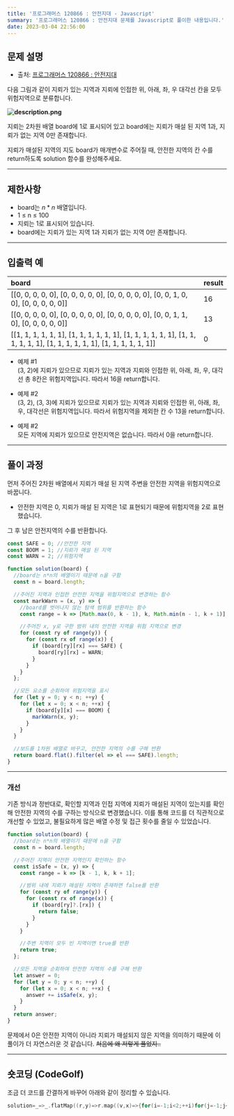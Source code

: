 ```yaml
---
title: '프로그래머스 120866 : 안전지대 - Javascript'
summary: '프로그래머스 120866 : 안전지대 문제를 Javascript로 풀이한 내용입니다.'
date: 2023-03-04 22:56:00
---
```


## 문제 설명

- 출처: [프로그래머스 120866 : 안전지대](https://school.programmers.co.kr/learn/courses/30/lessons/120866)

다음 그림과 같이 지뢰가 있는 지역과 지뢰에 인접한 위, 아래, 좌, 우 대각선 칸을 모두 위험지역으로 분류합니다.

**![description.png](/assets/posts/ps/programmers/120866/description.png)**

지뢰는 2차원 배열 board에 1로 표시되어 있고 board에는 지뢰가 매설 된 지역 1과, 지뢰가 없는 지역 0만 존재합니다.

지뢰가 매설된 지역의 지도 board가 매개변수로 주어질 때, 안전한 지역의 칸 수를 return하도록 solution 함수를 완성해주세요.

---

## 제한사항

- board는 $n * n$ 배열입니다.
- 1 ≤ n ≤ 100
- 지뢰는 1로 표시되어 있습니다.
- board에는 지뢰가 있는 지역 1과 지뢰가 없는 지역 0만 존재합니다.

---

## 입출력 예

| board                                                                                                                    | result |
| :----------------------------------------------------------------------------------------------------------------------- | :----- |
| [[0, 0, 0, 0, 0], [0, 0, 0, 0, 0], [0, 0, 0, 0, 0], [0, 0, 1, 0, 0], [0, 0, 0, 0, 0]]                                    | 16     |
| [[0, 0, 0, 0, 0], [0, 0, 0, 0, 0], [0, 0, 0, 0, 0], [0, 0, 1, 1, 0], [0, 0, 0, 0, 0]]                                    | 13     |
| [[1, 1, 1, 1, 1, 1], [1, 1, 1, 1, 1, 1], [1, 1, 1, 1, 1, 1], [1, 1, 1, 1, 1, 1], [1, 1, 1, 1, 1, 1], [1, 1, 1, 1, 1, 1]] | 0      |

- 예제 #1  
  (3, 2)에 지뢰가 있으므로 지뢰가 있는 지역과 지뢰와 인접한 위, 아래, 좌, 우, 대각선 총 8칸은 위험지역입니다. 따라서 16을 return합니다.

- 예제 #2  
  (3, 2), (3, 3)에 지뢰가 있으므로 지뢰가 있는 지역과 지뢰와 인접한 위, 아래, 좌, 우, 대각선은 위험지역입니다. 따라서 위험지역을 제외한 칸 수 13을 return합니다.

- 예제 #2  
  모든 지역에 지뢰가 있으므로 안전지역은 없습니다. 따라서 0을 return합니다.

---

## 풀이 과정

먼저 주어진 2차원 배열에서 지뢰가 매설 된 지역 주변을 안전한 지역을 위험지역으로 바꿉니다.

- 안전한 지역은 0, 지뢰가 매설 된 지역은 1로 표현되기 때문에 위험지역을 2로 표현했습니다.

그 후 남은 안전지역의 수를 반환합니다.

```javascript
const SAFE = 0; //안전한 지역
const BOOM = 1; //지뢰가 매설 된 지역
const WARN = 2; //위험지역

function solution(board) {
  //board는 n*n의 배열이기 때문에 n을 구함
  const n = board.length;

  //주어진 지역과 인접한 안전한 지역을 위험지역으로 변경하는 함수
  const markWarn = (x, y) => {
    //board를 벗어나지 않는 탐색 범위를 반환하는 함수
    const range = k => [Math.max(0, k - 1), k, Math.min(n - 1, k + 1)];

    //주어진 x, y로 구한 범위 내의 안전한 지역을 위험 지역으로 변경
    for (const ry of range(y)) {
      for (const rx of range(x)) {
        if (board[ry][rx] === SAFE) {
          board[ry][rx] = WARN;
        }
      }
    }
  };

  //모든 요소를 순회하여 위험지역을 표시
  for (let y = 0; y < n; ++y) {
    for (let x = 0; x < n; ++x) {
      if (board[y][x] === BOOM) {
        markWarn(x, y);
      }
    }
  }

  //보드를 1차원 배열로 바꾸고, 안전한 지역의 수를 구해 반환
  return board.flat().filter(el => el === SAFE).length;
}
```

---

### 개선

기존 방식과 정반대로, 확인할 지역과 인접 지역에 지뢰가 매설된 지역이 있는지를 확인해 안전한 지역의 수를 구하는 방식으로 변경했습니다.
이를 통해 코드를 더 직관적으로 개선할 수 있었고, 불필요하게 많은 배열 수정 및 접근 횟수를 줄일 수 있었습니다.

```javascript
function solution(board) {
  //board는 n*n의 배열이기 때문에 n을 구함
  const n = board.length;

  //주어진 지역이 안전한 지역인지 확인하는 함수
  const isSafe = (x, y) => {
    const range = k => [k - 1, k, k + 1];

    //범위 내에 지뢰가 매설된 지역이 존재하면 false를 반환
    for (const ry of range(y)) {
      for (const rx of range(x)) {
        if (board[ry]?.[rx]) {
          return false;
        }
      }
    }

    //주변 지역이 모두 빈 지역이면 true를 반환
    return true;
  };

  //모든 지역을 순회하여 안전한 지역의 수를 구해 반환
  let answer = 0;
  for (let y = 0; y < n; ++y) {
    for (let x = 0; x < n; ++x) {
      answer += isSafe(x, y);
    }
  }
  return answer;
}
```

문제에서 0은 안전한 지역이 아니라 지뢰가 매설되지 않은 지역을 의미하기 때문에 이 풀이가 더 자연스러운 것 같습니다.
~~처음에 왜 저렇게 풀었지..~~

---

## 숏코딩 (CodeGolf)

조금 더 코드를 간결하게 바꾸어 아래와 같이 정리할 수 있습니다.

```c
solution=_=>_.flatMap((r,y)=>r.map((v,x)=>{for(i=-1;i<2;++i)for(j=-1;j<2;++j)if(_[y+i]?.[x+j])return 0;return 1})).filter(v=>v).length
```
